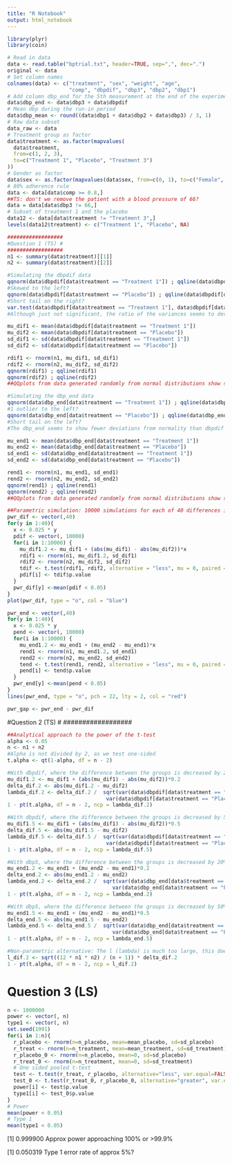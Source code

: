 ---
title: "R Notebook"
output: html_notebook
---



```{r}
library(plyr)
library(coin)

```


```{r}
# Read in data
data <- read.table("bptrial.txt", header=TRUE, sep=",", dec=".")
original <- data
# Set column names
colnames(data) <- c("treatment", "sex", "weight", "age",
                    "comp", "dbpdif", "dbp3", "dbp2", "dbp1")
# Add column dbp_end for the 5th measurement at the end of the experiment
data$dbp_end <- data$dbp3 + data$dbpdif
# Mean dbp during the run-in period
data$dbp_mean <- round((data$dbp1 + data$dbp2 + data$dbp3) / 3, 1)
# Raw data subset
data_raw <- data
# Treatment group as factor
data$treatment <- as.factor(mapvalues(
  data$treatment,
  from=c(1, 2, 3),
  to=c("Treatment 1", "Placebo", "Treatment 3")
))
# Gender as factor
data$sex <- as.factor(mapvalues(data$sex, from=c(0, 1), to=c("Female", "Male")))
# 80% adherence rule
data <- data[data$comp >= 0.8,]
##TS: don't we remove the patient with a blood pressure of 66?
data = data[data$dbp3 != 66,]
# Subset of treatment 1 and the placebo
data12 <- data[data$treatment != "Treatment 3",]
levels(data12$treatment) <- c("Treatment 1", "Placebo", NA)
```
```{r}
##################
#Question 1 (TS) #
##################
n1 <- summary(data$treatment)[[1]]
n2 <- summary(data$treatment)[[2]]

#Simulating the dbpdif data
qqnorm(data$dbpdif[data$treatment == "Treatment 1"]) ; qqline(data$dbpdif[data$treatment == "Treatment 1"])
#Skewed to the left?
qqnorm(data$dbpdif[data$treatment == "Placebo"]) ; qqline(data$dbpdif[data$treatment == "Placebo"])
#Short tail on the right?
var.test(data$dbpdif[data$treatment == "Treatment 1"], data$dbpdif[data$treatment == "Placebo"])
#Although just not significant, the ratio of the variances seems to deviate from 1. I think it would be safer to assume that the variances are not equal.

mu_dif1 <- mean(data$dbpdif[data$treatment == "Treatment 1"])
mu_dif2 <- mean(data$dbpdif[data$treatment == "Placebo"])
sd_dif1 <- sd(data$dbpdif[data$treatment == "Treatment 1"])
sd_dif2 <- sd(data$dbpdif[data$treatment == "Placebo"])

rdif1 <- rnorm(n1, mu_dif1, sd_dif1)
rdif2 <- rnorm(n2, mu_dif2, sd_dif2)
qqnorm(rdif1) ; qqline(rdif1)
qqnorm(rdif2) ; qqline(rdif2)
##QQplots from data generated randomly from normal distributions show similar deviations as the QQplots of the data

#Simulating the dbp_end data
qqnorm(data$dbp_end[data$treatment == "Treatment 1"]) ; qqline(data$dbp_end[data$treatment == "Treatment 1"])
#1 outlier to the left?
qqnorm(data$dbp_end[data$treatment == "Placebo"]) ; qqline(data$dbp_end[data$treatment == "Placebo"])
#Short tail on the left?
#The dbp_end seems to show fewer deviations from normality than dbpdif

mu_end1 <- mean(data$dbp_end[data$treatment == "Treatment 1"])
mu_end2 <- mean(data$dbp_end[data$treatment == "Placebo"])
sd_end1 <- sd(data$dbp_end[data$treatment == "Treatment 1"])
sd_end2 <- sd(data$dbp_end[data$treatment == "Placebo"])

rend1 <- rnorm(n1, mu_end1, sd_end1)
rend2 <- rnorm(n2, mu_end2, sd_end2)
qqnorm(rend1) ; qqline(rend1)
qqnorm(rend2) ; qqline(rend2)
##QQplots from data generated randomly from normal distributions show similar deviations as the QQplots of the data

##Parametric simulation: 10000 simulations for each of 40 differences in means, both for dbpdif and dbp_end. These are plotted together for comparison
pwr_dif <- vector(,40)
for(y in 1:40){
  x <- 0.025 * y
  pdif <- vector(, 10000)
  for(i in 1:10000) {
    mu_dif1.2 <- mu_dif1 + (abs(mu_dif1) - abs(mu_dif2))*x
    rdif1 <- rnorm(n1, mu_dif1.2, sd_dif1)
    rdif2 <- rnorm(n2, mu_dif2, sd_dif2)
    tdif <- t.test(rdif1, rdif2, alternative = "less", mu = 0, paired = F, var.equal = F)
    pdif[i] <- tdif$p.value
  }
  pwr_dif[y] <-mean(pdif < 0.05)
}
plot(pwr_dif, type = "o", col = "blue")

pwr_end <- vector(,40)
for(y in 1:40){
  x <- 0.025 * y
  pend <- vector(, 10000)
  for(i in 1:10000) {
    mu_end1.2 <- mu_end1 + (mu_end2 - mu_end1)*x
    rend1 <- rnorm(n1, mu_end1.2, sd_end1)
    rend2 <- rnorm(n2, mu_end2, sd_end2)
    tend <- t.test(rend1, rend2, alternative = "less", mu = 0, paired = F, var.equal = F)
    pend[i] <- tend$p.value
  }
  pwr_end[y] <-mean(pend < 0.05)
}
lines(pwr_end, type = "o", pch = 22, lty = 2, col = "red")

pwr_gap <- pwr_end - pwr_dif

```

##################
#Question 2 (TS) #
##################
```{r}
##Analytical approach to the power of the t-test
alpha <- 0.05
n <- n1 + n2
#Alpha is not divided by 2, as we test one-sided
t.alpha <- qt(1-alpha, df = n - 2)

#With dbpdif, where the difference between the groups is decreased by 20%
mu_dif1.2 <- mu_dif1 + (abs(mu_dif1) - abs(mu_dif2))*0.2
delta_dif.2 <- abs(mu_dif1.2 - mu_dif2)
lambda_dif.2 <- delta_dif.2 /  sqrt(var(data$dbpdif[data$treatment == "Treatment 1"])/n1 + 
                                var(data$dbpdif[data$treatment == "Placebo"])/n2)
1 - pt(t.alpha, df = n - 2, ncp = lambda_dif.2)

#With dbpdif, where the difference between the groups is decreased by 50%
mu_dif1.5 <- mu_dif1 + (abs(mu_dif1) - abs(mu_dif2))*0.5
delta_dif.5 <- abs(mu_dif1.5 - mu_dif2)
lambda_dif.5 <- delta_dif.5 /  sqrt(var(data$dbpdif[data$treatment == "Treatment 1"])/n1 + 
                                var(data$dbpdif[data$treatment == "Placebo"])/n2)
1 - pt(t.alpha, df = n - 2, ncp = lambda_dif.5)

#With dbp5, where the difference between the groups is decreased by 20%
mu_end1.2 <- mu_end1 + (mu_end2 - mu_end1)*0.2
delta_end.2 <- abs(mu_end1.2 - mu_end2)
lambda_end.2 <- delta_end.2 /  sqrt(var(data$dbp_end[data$treatment == "Treatment 1"])/n1 + 
                                  var(data$dbp_end[data$treatment == "Placebo"])/n2)
1 - pt(t.alpha, df = n - 2, ncp = lambda_end.2)

#With dbp5, where the difference between the groups is decreased by 50%
mu_end1.5 <- mu_end1 + (mu_end2 - mu_end1)*0.5
delta_end.5 <- abs(mu_end1.5 - mu_end2)
lambda_end.5 <- delta_end.5 /  sqrt(var(data$dbp_end[data$treatment == "Treatment 1"])/n1 + 
                                  var(data$dbp_end[data$treatment == "Placebo"])/n2)
1 - pt(t.alpha, df = n - 2, ncp = lambda_end.5)

#Non-parametric alternative: The l (lambda) is much too large, this doesn't work
l_dif.2 <- sqrt((12 * n1 * n2) / (n + 1)) * delta_dif.2
1 - pt(t.alpha, df = n - 2, ncp = l_dif.2)
```

###################
# Question 3 (LS) #
###################

```{r}
n <- 1000000
power <- vector(, n)
type1 <- vector(, n)
set.seed(1991)
for(i in 1:n){
  r_placebo <- rnorm(n=n_placebo, mean=mean_placebo, sd=sd_placebo)
  r_treat <- rnorm(n=n_treatment, mean=mean_treatment, sd=sd_treatment)
  r_placebo_0 <- rnorm(n=n_placebo, mean=0, sd=sd_placebo)
  r_treat_0 <- rnorm(n=n_treatment, mean=0, sd=sd_treatment)
  # One sided pooled t-test
  test <- t.test(r_treat, r_placebo, alternative="less", var.equal=FALSE)
  test_0 <- t.test(r_treat_0, r_placebo_0, alternative="greater", var.equal=FALSE)
  power[i] <- test$p.value
  type1[i] <- test_0$p.value
}
# Power
mean(power < 0.05)
# Type 1
mean(type1 < 0.05)
```

[1] 0.999900
Approx power approaching 100% or >99.9%

[1] 0.050319
Type 1 error rate of approx 5%?


